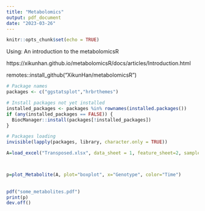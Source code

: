 ```yaml
---
title: "Metabolomics"
output: pdf_document
date: "2023-03-26"
---
```


```r
knitr::opts_chunk$set(echo = TRUE)
```

Using: An introduction to the metabolomicsR

https://xikunhan.github.io/metabolomicsR/docs/articles/Introduction.html


remotes::install_github("XikunHan/metabolomicsR")

```r


# Package names
packages <- c("ggstatsplot","hrbrthemes")

# Install packages not yet installed
installed_packages <- packages %in% rownames(installed.packages())
if (any(installed_packages == FALSE)) {
  BiocManager::install(packages[!installed_packages])
}

# Packages loading
invisible(lapply(packages, library, character.only = TRUE))
```



```r

A=load_excel("Transposed.xlsx", data_sheet = 1, feature_sheet=2, sample_sheet = 3, sampleID = "samplename",featureID = "BIOCHEMICAL")



p=plot_Metabolite(A, plot="boxplot", x="Genotype", color="Time")
            
             
pdf("some_metabolites.pdf")
print(p)
dev.off()
         

```